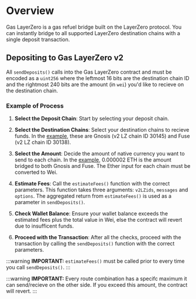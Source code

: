 # Overview

Gas LayerZero is a gas refuel bridge built on the LayerZero protocol. You can instantly bridge to all supported LayerZero destination chains with a single deposit transaction.

## Depositing to Gas LayerZero v2

All `sendDeposits()` calls into the Gas LayerZero contract and must be encoded as a `uint256` where the leftmost 16 bits are the destination chain ID and the rightmost 240 bits are the amount (in `wei`) you'd like to recieve on the destination chain.

### Example of Process

1. **Select the Deposit Chain**: Start by selecting your deposit chain.

2. **Select the Destination Chains**: Select your destination chains to recieve funds. In the [example](/layerzero/v2/code-examples/completeFlow), these are Gnosis (v2 LZ chain ID 30145) and Fuse (v2 LZ chain ID 30138).

3. **Select the Amount**: Decide the amount of native currency you want to send to each chain. In the [example](/layerzero/v2/code-examples/completeFlow), 0.000002 ETH is the amount bridged to both Gnosis and Fuse. The Ether input for each chain must be converted to Wei.

4. **Estimate Fees**: Call the `estimateFees()` function with the correct parameters. This function takes three arguments: `v2LZids`, `messages` and `options`. The aggregated return from `estimateFees()` is used as a parameter in `sendDeposits()`.

5. **Check Wallet Balance**: Ensure your wallet balance exceeds the estimated fees plus the total value in Wei, else the contract will revert due to insufficent funds.

6. **Proceed with the Transaction**: After all the checks, proceed with the transaction by calling the `sendDeposits()` function with the correct parameters.

:::warning
**IMPORTANT:** `estimateFees()` must be called prior to every time you call `sendDeposits()`.
:::

:::warning
**IMPORTANT:** Every route combination has a specifc maximum it can send/recieve on the other side. If you exceed this amount, the contract will revert.
:::
